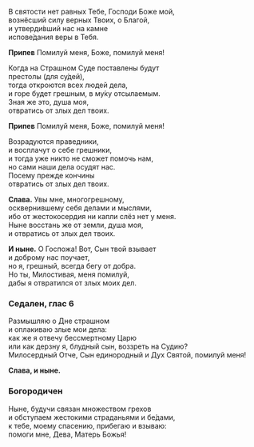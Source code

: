 В святости нет равных Тебе, Господи Боже мой,  
вознёсший силу верных Твоих, о Благой,  
и утверди́вший нас на камне  
испове́дания веры в Тебя.

**Припев** Помилуй меня, Боже, помилуй меня!

Когда на Страшном Суде поставлены будут  
престолы <R>(</R>для су́дей<R>)</R>,  
тогда откроются всех людей дела,  
и горе будет грешным, в му́ку отсылаемым.  
Зная же это, душа моя,  
отвратись от злых дел твоих.

**Припев** Помилуй меня, Боже, помилуй меня!

Возрадуются праведники,  
и восплачут о себе грешники,  
и тогда уже никто не сможет помочь нам,  
но сами наши дела осудят нас.  
Посему прежде кончины  
отвратись от злых дел твоих.

**Слава.** Увы мне, многогрешному,  
осквернившему себя делами и мыслями,  
ибо от жестокосердия ни капли слёз нет у меня.  
Ныне восстань же от земли, душа моя,  
и отвратись от злых дел твоих.

**И ныне.** О Госпожа! Вот, Сын твой взывает  
и доброму нас поучает,  
но я, грешный, всегда бегу от добра.  
Но ты, Милостивая, меня помилуй,  
дабы я отвратился от злых моих дел.

### Седален, глас 6

Размышляю о Дне страшном  
и оплакиваю злые мои дела:  
как же я отвечу бессмертному Царю  
или как дерзну я, блудный сын, воззреть на Судию?  
Милосердный Отче, Сын единородный и Дух Святой, помилуй меня!

**Слава, и ныне.**

### Богородичен

Ныне, будучи связан множеством грехов  
и обступаем жестокими страданьями и бе́дами,  
к тебе, моему спасению, прибегаю и взываю:  
помоги мне, Дева, Матерь Божья!
